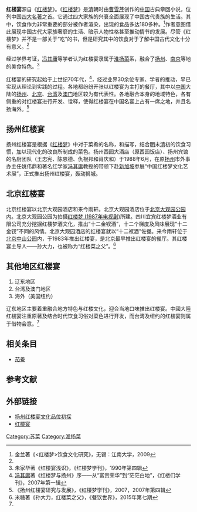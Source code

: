 '''红楼宴'''源自《[[红楼梦|红楼梦]]》。《[[红楼梦|红楼梦]]》是[[清|清]]朝时由[[曹雪芹|曹雪芹]]创作的[[中国|中国]]古典章回小说，位列中国[[四大名著|四大名著]]之首。它通过四大家族的兴衰全面展现了中国古代贵族的生活。其中，饮食作为非常重要的部分被作者渲染，出现的食品多达180多种。<ref name="auto">金兰著《<红楼梦>饮食文化研究》，无锡：江南大学，2009</ref>作者意图借此展现中国古代大家族奢靡的生活、暗示人物性格甚至推动情节的发展。尽管《红楼梦》并不是一部关于“吃”的书，但是研究其中的饮食对于了解中国古代文化十分有意义。<ref name="auto"/>

经过学界考证，[[冯其庸|冯其庸]]等学者认为红楼宴隶属于[[淮扬菜|淮扬菜]]系，融合了[[扬州|扬州]]、[[南京|南京]]等地的美食特色。<ref>朱家华著《红楼宴浅识》，《红楼梦学刊》，1990年第四辑</ref>

红楼宴的研究起始于上世纪70年代，<ref>[[冯其庸|冯其庸]]著《红楼梦与扬州》序——从“富贵荣华”到“茫茫白地”，《红楼们学刊》，2007年第一辑</ref>，经过业界30余位专家、学者的推动，早已实现从理论到实践的过程。各地都纷纷开张以红楼宴为主打的餐厅，其中以[[中国|中国]]大陆的[[扬州|扬州]]、[[北京|北京]]、[[台湾|台湾]]及[[澳门|澳门]]地区较为有代表性。各地融合本身的地域特色，各有侧重的对红楼宴进行开发、诠释，使得红楼宴在中国名宴上占有一席之地，并且名扬海外。<ref>《扬州红楼宴研究与发展》，《红楼梦学刊》，2007，2007年第四辑</ref>

==扬州红楼宴==
{{中国菜|hidden=1}}
扬州红楼宴是根据《[[红楼梦|红楼梦]]》中对于菜肴的名称，和描写，结合[[明|明]]末[[清|清]]初的饮食习惯，加以现代化的改良所制成的菜色。扬州西园大酒店（原西园饭店）、扬州宾馆的名厨团队（王忠宪、陈恩德、仇根邦和肖庆和）于1988年6月，在原[[扬州|扬州]]市外事办主任姚伟鼎和著名红学家[[冯其庸|冯其庸]]教授的带领下赴[[新加坡|新加坡]]参展“中国红楼梦文化艺术展”，正式推出扬州红楼宴，轰动狮城。

==北京红楼宴==

北京红楼宴以北京大观园酒店和来今雨轩。北京大观园酒店位于[[北京大观园公园|北京大观园公园]]内。北京大观园公园为拍摄[[红楼梦_(1987年电视剧)|红楼梦 (1987年电视剧)]]所建。四川宜宾红楼梦酒业有限公司充分挖掘红楼梦酒文化，推出“十二金钗酒”，十二个梯度及风味展现“十二金钗”不同的风情。北京大观园酒店的红楼宴就以“十二衩酒”佐餐。来今雨轩位于[[北京中山公园|北京中山公园]]内，于1983年推出红楼宴，是北京最早推出红楼宴的餐厅。其红楼宴主导人——孙大力，也被称为“红楼菜之父”。<ref>米糖著《孙大力，红楼菜之父》，《餐饮世界》，2015年第七期</ref>

==其他地区红楼宴==
#辽东地区
#台湾及澳门地区
#海外（美国纽约）

辽东地区主要着重融合地方特色与红楼文化，迎合当地口味推出红楼宴。中國大陸红楼宴注重原著及结合时代饮食习俗对菜色进行开发，而台湾及纽约的红楼宴则属于借物会意。<ref name="auto"/>

==相关条目==
*[[茄鯗|茄鯗]]

==参考文献==
{{Reflist}}

==外部链接==

*[http://www.docin.com/p-1244734979.html 扬州红楼宴文化品位初探]
*[http://baike.baidu.com/link?url=imqbHA26vInvnjfBgu8b1DRwVMbS6-0na0PBTX4Df3GWfhfMT148fcIjEPFbRPE24cKc2AzizXr3j5Bi9aSGuK 红楼宴]

[[Category:苏菜|Category:苏菜]]
[[Category:淮扬菜|Category:淮扬菜]]